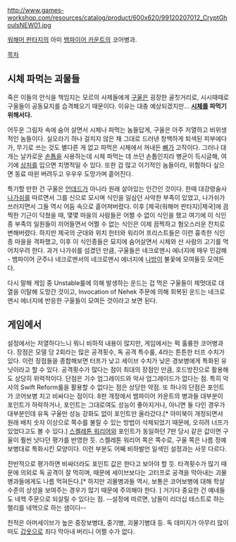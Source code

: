 http://www.games-workshop.com/resources/catalog/product/600x620/99120207012_CryptGhoulsNEW01.jpg

[[워해머 판타지]]의 아미 [[뱀파이어 카운트]]의 코어병과.

[[목차]]
== 시체 파먹는 괴물들 ==
죽은 이들의 안식을 책임지는 모르의 사제들에게 [[구울]]은 굉장한 골칫거리로, 시시때때로 구울들이 공동묘지를 습격해오기 때문이다. 이유는 대충 예상되겠지만… '''[[시체]]를 파먹기 위해서다.'''

어두운 그림자 속에 숨어 살면서 시체나 파먹는 놈들답게, 구울은 아주 저열하고 비위생적인 놈들이다. 
실오라기 하나 걸치지 않은 채 그대로 드러낸 창백하게 퇴색된 피부에다가, 무기로 쓰는 것도 별다른 게 없고 파먹은 시체에서 꺼내든 [[뼈]]가 고작이다. 그러나 대개는 날카로운 [[손톱]]을 사용하는데 시체 파먹는 데 쓰던 손톱인지라 병균이 득시글해, 여기에 [[상처]]를 입으면 치명적일 수 있다. 또한 겁 많고 이기적인 놈들이라, 위험하다 싶으면 동료 따윈 버려두고 우우우 도망가며 흩어진다. 

특기할 만한 건 구울은 [[언데드]]가 아니라 원래 살아있는 인간인 것이다. 
한때 대강령술사 [[나가쉬]]를 따르면서 그를 신으로 모시며 식인을 일삼던 사악한 부족이 있었고, 나가쉬가 쓰러지면서 그들 역시 어둠 속으로 흩어져버렸다. 
이후 [제국(워해머 판타지)|제국]에 끔찍한 기근이 닥쳤을 때, 몇몇 마을의 사람들은 어쩔 수 없이 식인을 했고 여기에 이 식인종 부족의 일원들이 끼어들면서 어쩔 수 없는 식인은 이제 끔찍하고 혐오스러운 잔치로 변해버렸다. 하지만 제국의 군대와 위치 헌터와 워리어 프리스트들은 이런 흉측한 식인종 마을을 격파했고, 이후 이 식인종들은 묘지에 숨어살면서 시체와 산 사람의 고기를 먹어치우려 한다. 
과거 나가쉬를 섬겼던 만큼, 구울들은 네크로맨시 에너지에 매우 민감해 - 뱀파이어 군주나 네크로맨서의 네크로맨시 에너지에 [[나방]]이 불꽃에 모여들듯 모여든다. 

다시 말해 게임 중 Unstable룰에 의해 발생하는 운드는 겁 먹은 구울들이 제멋대로 대열을 이탈해 도망간 것이고, Invocation of Nehek 주문에 의해 회복된 운드는 네크로맨시 에너지에 반응한 구울들이 모여든 것이라고 보면 된다. 

== 게임에서 ==
설정에서는 저열하다느니 뭐니 비하적 내용이 많지만, 게임에서는 퍽 훌륭한 코어병과다. 장점은 모델 당 2회라는 많은 공격횟수, 독 공격 특수룰, 4라는 튼튼한 터프 수치가 있다. 이런 장점들을 종합해보면 터프가 낮고 세이브 수치가 낮은 경보병에게 특화된 유닛이라고 할 수 있다. 공격횟수가 많다는 점이 최대의 장점인 만큼, 호드방진으로 활용해도 상당히 위력적이다. 단점은 기수 업그레이드와 악사 업그레이드가 없다는 점. 특히 악사의 Swift Reform룰을 활용할 수  없다는 점은 상당한 약점. 또 하나의 단점은 포인트가 코어보병 치고 비싸다는 점이다. 8판 개정에서 뱀파이어 카운트의 병과들 대부분이 포인트가 하락하거나, 포인트는 그대로여도 성능이 좋아지거나, 아니면 둘 다인 경우가 대부분인데 유독 구울만 성능 강화도 없이 포인트만 올라갔다.[* 아미북이 개정되면서 원래 배치 숫자 이상으로 쪽수를 불릴 수 있는 방법이 삭제되었기 때문에, 오히려 너프가 있었다고도 볼 수 있다.] [[스켈레톤 워리어]]와 포인트가 동일하던 7판 당시 같은 값이면 구울이 훨씬 낫다던 평가를 반영한 듯. 스켈레톤 워리어 쪽은 쪽수로, 구울 쪽은 나름 정예 보병대로 특화시킨 모양이다. 이런 부분도 어째 비하발언 일색인 설정과는 사뭇 다르다.

전반적으로 평가하면 비싸더라도 포인트 값은 한다고 보아야 할 듯. 타격횟수가 많기 때문에 의외로 독 공격이 잘 먹히며, 때문에 세이브보다는 고터프로 공격을 막아내는 괴물병과들에게도 나름 먹혀든다.[* 하지만 괴물병과들 역시, 보통은 코어보병에 대해 학살 수준의 상성을 보여주는 경우가 많기 때문에 주의해야 한다. ] 거기다 중요한 건 얘네들도 네헥 주문으로 되살릴 수 있다는 점. --설정에 따르면, 남들이 리더십 테스트로 하는 랠리를 네헥으로 하는 샘이다--

천적은 아머세이브가 높은 중장보병대, 중기병, 괴물기병대 등. 독 데미지가 아무리 많이 떠도 [[갑옷]]으로 죄다 막아내 버리니 어쩔 수가 없다.
